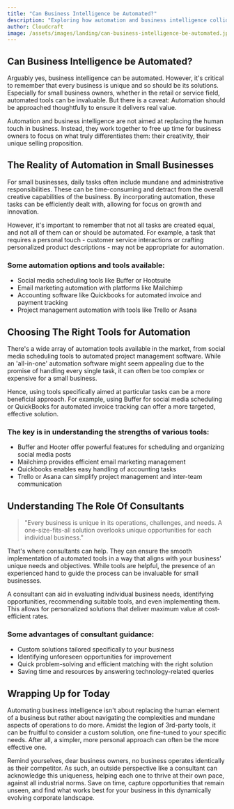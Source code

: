 ```yaml
---
title: "Can Business Intelligence be Automated?"
description: "Exploring how automation and business intelligence collide in the realm of small businesses"
author: Cloudcraft
image: /assets/images/landing/can-business-intelligence-be-automated.jpg
---
```


## Can Business Intelligence be Automated?

Arguably yes, business intelligence can be automated. However, it's critical to remember that every business is unique and so should be its solutions. Especially for small business owners, whether in the retail or service field, automated tools can be invaluable. But there is a caveat: Automation should be approached thoughtfully to ensure it delivers real value.

Automation and business intelligence are not aimed at replacing the human touch in business. Instead, they work together to free up time for business owners to focus on what truly differentiates them: their creativity, their unique selling proposition.

<ServicesBlurb />

## The Reality of Automation in Small Businesses

For small businesses, daily tasks often include mundane and administrative responsibilities. These can be time-consuming and detract from the overall creative capabilities of the business. By incorporating automation, these tasks can be efficiently dealt with, allowing for focus on growth and innovation.

However, it's important to remember that not all tasks are created equal, and not all of them can or should be automated. For example, a task that requires a personal touch - customer service interactions or crafting personalized product descriptions - may not be appropriate for automation.

### Some automation options and tools available:

 * Social media scheduling tools like Buffer or Hootsuite
 * Email marketing automation with platforms like Mailchimp
 * Accounting software like Quickbooks for automated invoice and payment tracking
 * Project management automation with tools like Trello or Asana

## Choosing The Right Tools for Automation

There's a wide array of automation tools available in the market, from social media scheduling tools to automated project management software. While an 'all-in-one' automation software might seem appealing due to the promise of handling every single task, it can often be too complex or expensive for a small business.

Hence, using tools specifically aimed at particular tasks can be a more beneficial approach. For example, using Buffer for social media scheduling or QuickBooks for automated invoice tracking can offer a more targeted, effective solution.

### The key is in understanding the strengths of various tools:

 * Buffer and Hooter offer powerful features for scheduling and organizing social media posts
 * Mailchimp provides efficient email marketing management
 * Quickbooks enables easy handling of accounting tasks
 * Trello or Asana can simplify project management and inter-team communication

<GetStartedBlurb />

## Understanding The Role Of Consultants

<blockquote tip>
"Every business is unique in its operations, challenges, and needs. A one-size-fits-all solution overlooks unique opportunities for each individual business."
</blockquote>

That's where consultants can help. They can ensure the smooth implementation of automated tools in a way that aligns with your business' unique needs and objectives. While tools are helpful, the presence of an experienced hand to guide the process can be invaluable for small businesses.

A consultant can aid in evaluating individual business needs, identifying opportunities, recommending suitable tools, and even implementing them. This allows for personalized solutions that deliver maximum value at cost-efficient rates.

### Some advantages of consultant guidance:

 * Custom solutions tailored specifically to your business
 * Identifying unforeseen opportunities for improvement
 * Quick problem-solving and efficient matching with the right solution
 * Saving time and resources by answering technology-related queries

## Wrapping Up for Today

Automating business intelligence isn't about replacing the human element of a business but rather about navigating the complexities and mundane aspects of operations to do more. Amidst the legion of 3rd-party tools, it can be fruitful to consider a custom solution, one fine-tuned to your specific needs. After all, a simpler, more personal approach can often be the more effective one.

Remind yourselves, dear business owners, no business operates identically as their competitor. As such, an outside perspective like a consultant can acknowledge this uniqueness, helping each one to thrive at their own pace, against all industrial norms. Save on time, capture opportunities that remain unseen, and find what works best for your business in this dynamically evolving corporate landscape.